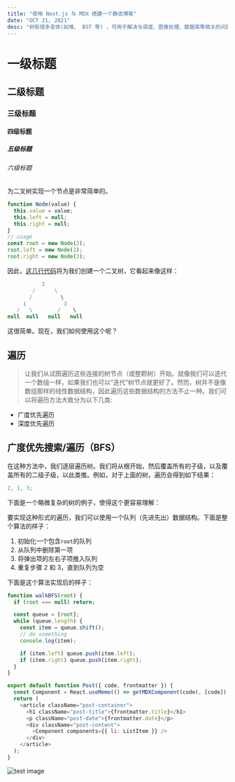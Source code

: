 ```yaml
---
title: "使用 Next.js 与 MDX 搭建一个静态博客"
date: "OCT 21, 2021"
desc: "树有很多变体(如堆、 BST 等) ，可用于解决与调度、图像处理、数据库等相关的问题。许多复杂的问题可能看起来和树没有关系，但是实际上可以表示为一个问题。我们还将讨论这些问题(在本系列后面的部分中) ，看看树是如何使看似复杂的问题更容易理解和解决的。让我们从试图遍历这些连接的树节点（或整颗树）开始。就像我们可以迭代一个数组一样，如果我们也可以“迭代”树节点就更好了。然而，树并不是像数组那样的线性数据结构，因此遍历这些数据结构的方法不止一种。"
---
```


# 一级标题

## 二级标题

### 三级标题

#### 四级标题

##### 五级标题

###### 六级标题

为二叉树实现一个节点是非常简单的。

```js
function Node(value) {
  this.value = value;
  this.left = null;
  this.right = null;
}
// usage
const root = new Node(2);
root.left = new Node(1);
root.right = new Node(3);
```

因此，[这几行代码](http://www.google.com)将为我们创建一个二叉树，它看起来像这样：

```js
           2
        /      \
       /         \
     1            3
   /   \        /    \
null  null   null   null
```

这很简单。现在，我们如何使用这个呢？

## 遍历

> 让我们从试图遍历这些连接的树节点（或整颗树）开始。就像我们可以迭代一个数组一样，如果我们也可以“迭代”树节点就更好了。然而，树并不是像数组那样的线性数据结构，因此遍历这些数据结构的方法不止一种。我们可以将遍历方法大致分为以下几类:

- 广度优先遍历
- 深度优先遍历

## 广度优先搜索/遍历（BFS）

在这种方法中，我们逐层遍历树。我们将从根开始，然后覆盖所有的子级，以及覆盖所有的二级子级，以此类推。例如，对于上面的树，遍历会得到如下结果：

```js
2, 1, 3;
```

下面是一个略微复杂的树的例子，使得这个更容易理解：

要实现这种形式的遍历，我们可以使用一个队列（先进先出）数据结构。下面是整个算法的样子：

1. 初始化一个包含`root`的队列
2. 从队列中删除第一项
3. 将弹出项的左右子项推入队列
4. 重复步骤 2 和 3，直到队列为空

下面是这个算法实现后的样子：

```js
function walkBFS(root) {
  if (root === null) return;

  const queue = [root];
  while (queue.length) {
    const item = queue.shift();
    // do something
    console.log(item);

    if (item.left) queue.push(item.left);
    if (item.right) queue.push(item.right);
  }
}

export default function Post({ code, frontmatter }) {
  const Component = React.useMemo(() => getMDXComponent(code), [code]);
  return (
    <article className="post-container">
      <h1 className="post-title">{frontmatter.title}</h1>
      <p className="post-date">{frontmatter.date}</p>
      <div className="post-content">
        <Component components={{ li: ListItem }} />
      </div>
    </article>
  );
}
```

![test image](/images/test.jpg)
